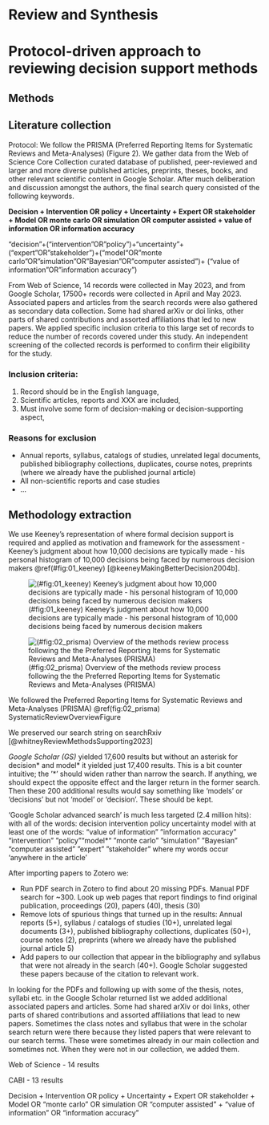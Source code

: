 # Review and Synthesis

# Protocol-driven approach to reviewing decision support methods


## Methods

## Literature collection

Protocol: We follow the PRISMA (Preferred Reporting Items for Systematic Reviews and Meta-Analyses) (Figure 2). We gather data from the Web of Science Core Collection curated database of published, peer-reviewed and larger and more diverse published articles, preprints, theses, books, and other relevant scientific content in Google Scholar. After much deliberation and discussion amongst the authors, the final search query consisted of the following keywords.

**Decision + Intervention OR policy + Uncertainty + Expert OR stakeholder + Model OR monte carlo OR simulation OR computer assisted + value of information OR information accuracy**

“decision”+(“intervention”OR”policy”)+“uncertainty”+(“expert”OR”stakeholder”)+(“model“OR”monte carlo”OR”simulation”OR”Bayesian”OR”computer assisted”)+
(“value of information”OR”information accuracy”)

From Web of Science, 14 records were collected in May 2023, and from Google Scholar, 17500+ records were collected in April and May 2023. Associated papers and articles from the search records were also gathered as secondary data collection. Some had shared arXiv or doi links, other parts of shared contributions and assorted affiliations that led to new papers. We applied specific inclusion criteria to this large set of records to reduce the number of records covered under this study. An independent screening of the collected records is performed to confirm their eligibility for the study.

### Inclusion criteria: 

1. Record should be in the English language, 
1. Scientific articles, reports and XXX are included,
1. Must involve some form of decision-making or decision-supporting aspect,

### Reasons for exclusion

- Annual reports, syllabus, catalogs of studies, unrelated legal documents, published bibliography collections, duplicates, course notes, preprints (where we already have the published journal article)
- All non-scientific reports and case studies
- ... 


## Methodology extraction

We use Keeney’s representation of where formal decision support is required and applied as motivation and framework for the assessment - Keeney’s judgment about how 10,000 decisions are typically made - his personal histogram of 10,000 decisions being faced by numerous decision makers \@ref(#fig:01_keeney) [@keeneyMakingBetterDecision2004b].

![(#fig:01_keeney) Keeney’s judgment about how 10,000 decisions are typically made - his personal histogram of 10,000 decisions being faced by numerous decision makers](figs/fig01_Keeney.png)

![(#fig:02_prisma) Overview of the methods review process following the the Preferred Reporting Items for Systematic Reviews and Meta-Analyses (PRISMA)](figs/02_PRISMA_Flow.png)

We followed the Preferred Reporting Items for Systematic Reviews and Meta-Analyses (PRISMA) \@ref(fig:02_prisma) SystematicReviewOverviewFigure 

<!-- temporary note to the co-author team, this figure is editable at this address https://docs.google.com/presentation/d/1TLnVV3VIgcoUeXoBwmzvjdg-08AEW0mhrmnCHfVXQwY/edit#slide=id.p -->

We preserved our search string on searchRxiv [@whitneyReviewMethodsSupporting2023]


*Google Scholar (GS)* yielded 17,600 results but without an asterisk for decision* and model* it yielded just 17,400 results. This is a bit counter intuitive; the ‘*’ should widen rather than narrow the search. If anything, we should expect the opposite effect and the larger return in the former search. Then these 200 additional results would say something like ‘models’ or ‘decisions’ but not ‘model’ or ‘decision’. These should be kept. 

‘Google Scholar advanced search’ is much less targeted (2.4 million hits): 
with all of the words: decision intervention policy uncertainty model
with at least one of the words: “value of information” ”information accuracy” 
“intervention” ”policy”“model*“ 
”monte carlo” ”simulation” ”Bayesian" “computer assisted” 
”expert” ”stakeholder” 
where my words occur ‘anywhere in the article’

After importing papers to Zotero we: 

-	Run PDF search in Zotero to find about 20 missing PDFs. Manual PDF search for ~300. Look up web pages that report findings to find original publication, proceedings (20), papers (40), thesis (30)
-	Remove lots of spurious things that turned up in the results: Annual reports (5+), syllabus / catalogs of studies (10+), unrelated legal documents (3+), published bibliography collections, duplicates (50+), course notes (2), preprints (where we already have the published journal article 5)
-	Add papers to our collection that appear in the bibliography and syllabus that were not already in the search (40+). Google Scholar suggested these papers because of the citation to relevant work. 

In looking for the PDFs and following up with some of the thesis, notes, syllabi etc. in the Google Scholar returned list we added additional associated papers and articles. Some had shared arXiv or doi links, other parts of shared contributions and assorted affiliations that lead to new papers. Sometimes the class notes and syllabus that were in the scholar search return were there because they listed papers that were relevant to our search terms. These were sometimes already in our main collection and sometimes not. When they were not in our collection, we added them.  

Web of Science - 14 results

CABI - 13 results

Decision +
Intervention OR policy +
Uncertainty + 
Expert OR stakeholder +
Model OR "monte carlo" OR simulation OR "computer assisted" + 
"value of information" OR "information accuracy"

